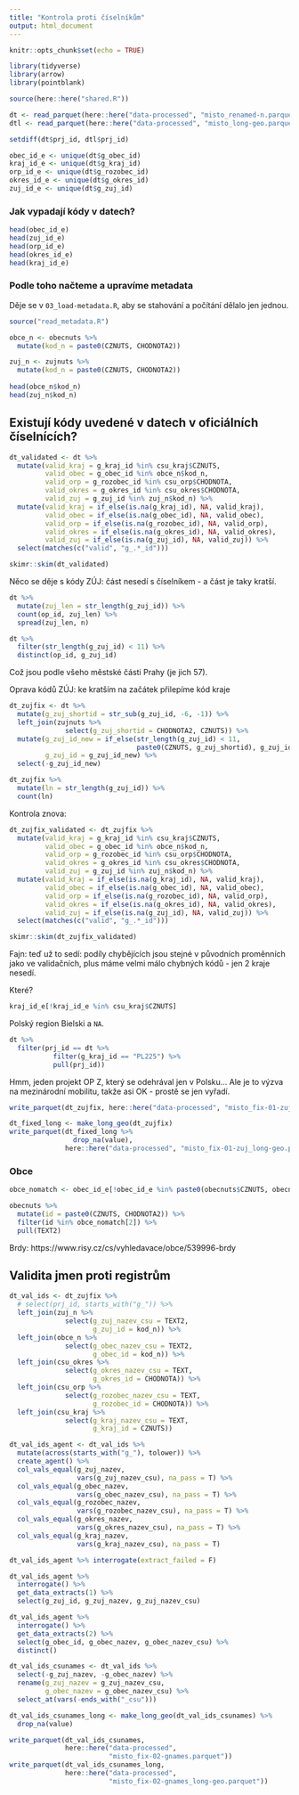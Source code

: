 ```yaml
---
title: "Kontrola proti číselníkům"
output: html_document
---
```


```r
knitr::opts_chunk$set(echo = TRUE)

library(tidyverse)
library(arrow)
library(pointblank)

source(here::here("shared.R"))
```

```r
dt <- read_parquet(here::here("data-processed", "misto_renamed-n.parquet"))
dtl <- read_parquet(here::here("data-processed", "misto_long-geo.parquet"))
```

```r
setdiff(dt$prj_id, dtl$prj_id)
```


```r
obec_id_e <- unique(dt$g_obec_id)
kraj_id_e <- unique(dt$g_kraj_id)
orp_id_e <- unique(dt$g_rozobec_id)
okres_id_e <- unique(dt$g_okres_id)
zuj_id_e <- unique(dt$g_zuj_id)
```


### Jak vypadají kódy v datech?

```r
head(obec_id_e)
head(zuj_id_e)
head(orp_id_e)
head(okres_id_e)
head(kraj_id_e)
```

### Podle toho načteme a upravíme metadata

Děje se v `03_load-metadata.R`, aby se stahování a počítání dělalo jen jednou.

```r
source("read_metadata.R")
```

```r
obce_n <- obecnuts %>% 
  mutate(kod_n = paste0(CZNUTS, CHODNOTA2))

zuj_n <- zujnuts %>% 
  mutate(kod_n = paste0(CZNUTS, CHODNOTA2))
  
head(obce_n$kod_n)
head(zuj_n$kod_n)
```

## Existují kódy uvedené v datech v oficiálních číselnících?

```r
dt_validated <- dt %>% 
  mutate(valid_kraj = g_kraj_id %in% csu_kraj$CZNUTS,
         valid_obec = g_obec_id %in% obce_n$kod_n,
         valid_orp = g_rozobec_id %in% csu_orp$CHODNOTA,
         valid_okres = g_okres_id %in% csu_okres$CHODNOTA,
         valid_zuj = g_zuj_id %in% zuj_n$kod_n) %>% 
  mutate(valid_kraj = if_else(is.na(g_kraj_id), NA, valid_kraj),
         valid_obec = if_else(is.na(g_obec_id), NA, valid_obec),
         valid_orp = if_else(is.na(g_rozobec_id), NA, valid_orp),
         valid_okres = if_else(is.na(g_okres_id), NA, valid_okres),
         valid_zuj = if_else(is.na(g_zuj_id), NA, valid_zuj)) %>% 
  select(matches(c("valid", "g_.*_id")))

skimr::skim(dt_validated)
```

Něco se děje s kódy ZÚJ: část nesedí s číselníkem - a část je taky kratší.

```r
dt %>% 
  mutate(zuj_len = str_length(g_zuj_id)) %>% 
  count(op_id, zuj_len) %>% 
  spread(zuj_len, n)
```

```r
dt %>% 
  filter(str_length(g_zuj_id) < 11) %>% 
  distinct(op_id, g_zuj_id) 
```
Což jsou podle všeho městské části Prahy (je jich 57).

Oprava kódů ZÚJ: ke kratším na začátek přilepíme kód kraje

```r
dt_zujfix <- dt %>% 
  mutate(g_zuj_shortid = str_sub(g_zuj_id, -6, -1)) %>% 
  left_join(zujnuts %>% 
              select(g_zuj_shortid = CHODNOTA2, CZNUTS)) %>% 
  mutate(g_zuj_id_new = if_else(str_length(g_zuj_id) < 11,
                                paste0(CZNUTS, g_zuj_shortid), g_zuj_id),
         g_zuj_id = g_zuj_id_new) %>% 
  select(-g_zuj_id_new)

dt_zujfix %>% 
  mutate(ln = str_length(g_zuj_id)) %>% 
  count(ln)
```

Kontrola znova:

```r
dt_zujfix_validated <- dt_zujfix %>% 
  mutate(valid_kraj = g_kraj_id %in% csu_kraj$CZNUTS,
         valid_obec = g_obec_id %in% obce_n$kod_n,
         valid_orp = g_rozobec_id %in% csu_orp$CHODNOTA,
         valid_okres = g_okres_id %in% csu_okres$CHODNOTA,
         valid_zuj = g_zuj_id %in% zuj_n$kod_n) %>% 
  mutate(valid_kraj = if_else(is.na(g_kraj_id), NA, valid_kraj),
         valid_obec = if_else(is.na(g_obec_id), NA, valid_obec),
         valid_orp = if_else(is.na(g_rozobec_id), NA, valid_orp),
         valid_okres = if_else(is.na(g_okres_id), NA, valid_okres),
         valid_zuj = if_else(is.na(g_zuj_id), NA, valid_zuj)) %>% 
  select(matches(c("valid", "g_.*_id")))

skimr::skim(dt_zujfix_validated)
```

Fajn: teď už to sedí: podíly chybějících jsou stejné v původních proměnních jako ve validačních, plus máme velmi málo chybných kódů - jen 2 kraje nesedí.

Které?

```r
kraj_id_e[!kraj_id_e %in% csu_kraj$CZNUTS]
```

Polský region Bielski a `NA`.

```r
dt %>% 
  filter(prj_id == dt %>% 
           filter(g_kraj_id == "PL225") %>% 
           pull(prj_id))
```

Hmm, jeden projekt OP Z, který se odehrával jen v Polsku... Ale je to výzva na mezinárodní mobilitu, takže asi OK - prostě se jen vyřadí.

```r
write_parquet(dt_zujfix, here::here("data-processed", "misto_fix-01-zuj.parquet"))
```

```r
dt_fixed_long <- make_long_geo(dt_zujfix)
write_parquet(dt_fixed_long %>% 
                drop_na(value), 
              here::here("data-processed", "misto_fix-01-zuj_long-geo.parquet"))
```

### Obce

```r
obce_nomatch <- obec_id_e[!obec_id_e %in% paste0(obecnuts$CZNUTS, obecnuts$CHODNOTA2)]
```

```r
obecnuts %>% 
  mutate(id = paste0(CZNUTS, CHODNOTA2)) %>% 
  filter(id %in% obce_nomatch[2]) %>% 
  pull(TEXT2)
```
 
 Brdy: https://www.risy.cz/cs/vyhledavace/obce/539996-brdy

## Validita jmen proti registrům

```r
dt_val_ids <- dt_zujfix %>% 
  # select(prj_id, starts_with("g_")) %>% 
  left_join(zuj_n %>% 
              select(g_zuj_nazev_csu = TEXT2, 
                     g_zuj_id = kod_n)) %>% 
  left_join(obce_n %>% 
              select(g_obec_nazev_csu = TEXT2, 
                     g_obec_id = kod_n)) %>% 
  left_join(csu_okres %>% 
              select(g_okres_nazev_csu = TEXT, 
                     g_okres_id = CHODNOTA)) %>% 
  left_join(csu_orp %>% 
              select(g_rozobec_nazev_csu = TEXT, 
                     g_rozobec_id = CHODNOTA)) %>% 
  left_join(csu_kraj %>% 
              select(g_kraj_nazev_csu = TEXT, 
                     g_kraj_id = CZNUTS))
```

```r
dt_val_ids_agent <- dt_val_ids %>% 
  mutate(across(starts_with("g_"), tolower)) %>% 
  create_agent() %>% 
  col_vals_equal(g_zuj_nazev, 
                 vars(g_zuj_nazev_csu), na_pass = T) %>% 
  col_vals_equal(g_obec_nazev, 
                 vars(g_obec_nazev_csu), na_pass = T) %>% 
  col_vals_equal(g_rozobec_nazev, 
                 vars(g_rozobec_nazev_csu), na_pass = T) %>% 
  col_vals_equal(g_okres_nazev, 
                 vars(g_okres_nazev_csu), na_pass = T) %>% 
  col_vals_equal(g_kraj_nazev, 
                 vars(g_kraj_nazev_csu), na_pass = T)
```

```r
dt_val_ids_agent %>% interrogate(extract_failed = F)
```

```r
dt_val_ids_agent %>% 
  interrogate() %>% 
  get_data_extracts(1) %>% 
  select(g_zuj_id, g_zuj_nazev, g_zuj_nazev_csu)
```
```r
dt_val_ids_agent %>% 
  interrogate() %>% 
  get_data_extracts(2) %>% 
  select(g_obec_id, g_obec_nazev, g_obec_nazev_csu) %>% 
  distinct()
```
```r
dt_val_ids_csunames <- dt_val_ids %>% 
  select(-g_zuj_nazev, -g_obec_nazev) %>% 
  rename(g_zuj_nazev = g_zuj_nazev_csu,
         g_obec_nazev = g_obec_nazev_csu) %>% 
  select_at(vars(-ends_with("_csu")))

dt_val_ids_csunames_long <- make_long_geo(dt_val_ids_csunames) %>% 
  drop_na(value)
```

```r
write_parquet(dt_val_ids_csunames, 
              here::here("data-processed", 
                         "misto_fix-02-gnames.parquet"))
write_parquet(dt_val_ids_csunames_long, 
              here::here("data-processed",
                         "misto_fix-02-gnames_long-geo.parquet"))
```

